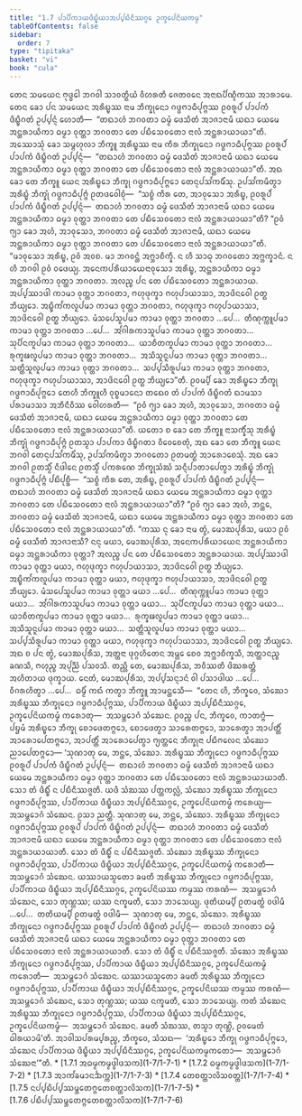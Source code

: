 ```yaml
---
title: "1.7 ᨸᩣᨸᩥᨠᩣᨿᨴᩥᨭ᩠ᨮᩥᨿᩣᩋᨸ᩠ᨸᨭᩥᨶᩥᩔᨣ᩠ᨣᩮ ᩏᨠ᩠ᨡᩮᨸᨶᩦᨿᨠᨾ᩠ᨾ"
tableOfContents: false
sidebar:
  order: 7
type: "tipitaka"
basket: "vi"
book: "cula"
---
```



<DynamicBreadcrumb />

<Division number="65" book="cula">

<Paragraph number="297" book="cula">
ᨲᩮᨶ ᩈᨾᨿᩮᨶ ᨻᩩᨴ᩠ᨵᩮᩤ ᨽᨣᩅᩤ ᩈᩣᩅᨲ᩠ᨳᩥᨿᩴ ᩅᩥᩉᩁᨲᩥ ᨩᩮᨲᩅᨶᩮ ᩋᨶᩣᨳᨸᩥᨱ᩠ᨯᩥᨠᩔ ᩋᩣᩁᩣᨾᩮ. ᨲᩮᨶ ᨡᩮᩣ ᨸᨶ ᩈᨾᨿᩮᨶ ᩋᩁᩥᨭ᩠ᨮᩔ ᨶᩣᨾ ᨽᩥᨠ᩠ᨡᩩᨶᩮᩣ ᨣᨴ᩠ᨵᨻᩣᨵᩥᨸᩩᨻ᩠ᨻᩔ ᩑᩅᩁᩪᨸᩴ ᨸᩣᨸᨠᩴ ᨴᩥᨭ᩠ᨮᩥᨣᨲᩴ ᩏᨸ᩠ᨸᨶ᩠ᨶᩴ ᩉᩮᩣᨲᩥ—  “ᨲᨳᩣᩉᩴ ᨽᨣᩅᨲᩣ ᨵᨾ᩠ᨾᩴ ᨴᩮᩈᩥᨲᩴ ᩋᩣᨩᩣᨶᩣᨾᩥ ᨿᨳᩣ ᨿᩮᨾᩮ ᩋᨶ᩠ᨲᩁᩣᨿᩥᨠᩣ ᨵᨾ᩠ᨾᩣ ᩅᩩᨲ᩠ᨲᩣ ᨽᨣᩅᨲᩣ ᨲᩮ ᨸᨭᩥᩈᩮᩅᨲᩮᩣ ᨶᩣᩃᩴ ᩋᨶ᩠ᨲᩁᩣᨿᩣᨿᩣ”ᨲᩥ. ᩋᩔᩮᩣᩈᩩᩴ ᨡᩮᩣ ᩈᨾ᩠ᨻᩉᩩᩃᩣ ᨽᩥᨠ᩠ᨡᩪ ᩋᩁᩥᨭ᩠ᨮᩔ ᨶᩣᨾ ᨠᩥᩁ ᨽᩥᨠ᩠ᨡᩩᨶᩮᩣ ᨣᨴ᩠ᨵᨻᩣᨵᩥᨸᩩᨻ᩠ᨻᩔ ᩑᩅᩁᩪᨸᩴ ᨸᩣᨸᨠᩴ ᨴᩥᨭ᩠ᨮᩥᨣᨲᩴ ᩏᨸ᩠ᨸᨶ᩠ᨶᩴ—  “ᨲᨳᩣᩉᩴ ᨽᨣᩅᨲᩣ ᨵᨾ᩠ᨾᩴ ᨴᩮᩈᩥᨲᩴ ᩋᩣᨩᩣᨶᩣᨾᩥ ᨿᨳᩣ ᨿᩮᨾᩮ ᩋᨶ᩠ᨲᩁᩣᨿᩥᨠᩣ ᨵᨾ᩠ᨾᩣ ᩅᩩᨲ᩠ᨲᩣ ᨽᨣᩅᨲᩣ ᨲᩮ ᨸᨭᩥᩈᩮᩅᨲᩮᩣ ᨶᩣᩃᩴ ᩋᨶ᩠ᨲᩁᩣᨿᩣᨿᩣ”ᨲᩥ.


</Paragraph>

<Paragraph number="298" book="cula">
ᩋᨳ ᨡᩮᩣ ᨲᩮ ᨽᩥᨠ᩠ᨡᩪ ᨿᩮᨶ ᩋᩁᩥᨭ᩠ᨮᩮᩣ ᨽᩥᨠ᩠ᨡᩩ ᨣᨴ᩠ᨵᨻᩣᨵᩥᨸᩩᨻ᩠ᨻᩮᩣ ᨲᩮᨶᩩᨸᩈᩘᨠᨾᩥᩴᩈᩩ. ᩏᨸᩈᩘᨠᨾᩥᨲ᩠ᩅᩣ ᩋᩁᩥᨭ᩠ᨮᩴ ᨽᩥᨠ᩠ᨡᩩᩴ ᨣᨴ᩠ᨵᨻᩣᨵᩥᨸᩩᨻ᩠ᨻᩴ ᩑᨲᨴᩅᩮᩤᨧᩩᩴ—  “ᩈᨧ᩠ᨧᩴ ᨠᩥᩁ ᨲᩮ, ᩋᩣᩅᩩᩈᩮᩣ ᩋᩁᩥᨭ᩠ᨮ, ᩑᩅᩁᩪᨸᩴ ᨸᩣᨸᨠᩴ ᨴᩥᨭ᩠ᨮᩥᨣᨲᩴ ᩏᨸ᩠ᨸᨶ᩠ᨶᩴ—  ᨲᨳᩣᩉᩴ ᨽᨣᩅᨲᩣ ᨵᨾ᩠ᨾᩴ ᨴᩮᩈᩥᨲᩴ ᩋᩣᨩᩣᨶᩣᨾᩥ ᨿᨳᩣ ᨿᩮᨾᩮ ᩋᨶ᩠ᨲᩁᩣᨿᩥᨠᩣ ᨵᨾ᩠ᨾᩣ ᩅᩩᨲ᩠ᨲᩣ ᨽᨣᩅᨲᩣ ᨲᩮ ᨸᨭᩥᩈᩮᩅᨲᩮᩣ ᨶᩣᩃᩴ ᩋᨶ᩠ᨲᩁᩣᨿᩣᨿᩣ”ᨲᩥ? “ᩑᩅᩴ ᨻ᩠ᨿᩣ ᨡᩮᩣ ᩋᩉᩴ, ᩋᩣᩅᩩᩈᩮᩣ, ᨽᨣᩅᨲᩣ ᨵᨾ᩠ᨾᩴ ᨴᩮᩈᩥᨲᩴ ᩋᩣᨩᩣᨶᩣᨾᩥ, ᨿᨳᩣ ᨿᩮᨾᩮ ᩋᨶ᩠ᨲᩁᩣᨿᩥᨠᩣ ᨵᨾ᩠ᨾᩣ ᩅᩩᨲ᩠ᨲᩣ ᨽᨣᩅᨲᩣ ᨲᩮ ᨸᨭᩥᩈᩮᩅᨲᩮᩣ ᨶᩣᩃᩴ ᩋᨶ᩠ᨲᩁᩣᨿᩣᨿᩣ”ᨲᩥ.


</Paragraph>

<Paragraph number="299" book="cula">
“ᨾᩣᩅᩩᩈᩮᩣ ᩋᩁᩥᨭ᩠ᨮ, ᩑᩅᩴ ᩋᩅᨧ. ᨾᩣ ᨽᨣᩅᨶ᩠ᨲᩴ ᩋᨻ᩠ᨽᩣᨧᩥᨠ᩠ᨡᩥ. ᨶ ᩉᩥ ᩈᩣᨵᩩ ᨽᨣᩅᨲᩮᩣ ᩋᨻ᩠ᨽᨠ᩠ᨡᩣᨶᩴ. ᨶ ᩉᩥ ᨽᨣᩅᩤ ᩑᩅᩴ ᩅᨴᩮᨿ᩠ᨿ. ᩋᨶᩮᨠᨸᩁᩥᨿᩣᨿᩮᨶᩣᩅᩩᩈᩮᩣ ᩋᩁᩥᨭ᩠ᨮ, ᩋᨶ᩠ᨲᩁᩣᨿᩥᨠᩣ ᨵᨾ᩠ᨾᩣ ᩋᨶ᩠ᨲᩁᩣᨿᩥᨠᩣ ᩅᩩᨲ᩠ᨲᩣ ᨽᨣᩅᨲᩣ. ᩋᩃᨬ᩠ᨧ ᨸᨶ ᨲᩮ ᨸᨭᩥᩈᩮᩅᨲᩮᩣ ᩋᨶ᩠ᨲᩁᩣᨿᩣᨿ. ᩋᨸ᩠ᨸᩔᩣᨴᩤ ᨠᩣᨾᩣ ᩅᩩᨲ᩠ᨲᩣ ᨽᨣᩅᨲᩣ, ᨻᩉᩩᨴᩩᨠ᩠ᨡᩣ ᨻᩉᩩᨸᩣᨿᩣᩈᩣ, ᩋᩣᨴᩦᨶᩅᩮᩤ ᩑᨲ᩠ᨳ ᨽᩥᨿ᩠ᨿᩮᩣ. ᩋᨭ᩠ᨮᩥᨠᩘᨠᩃᩪᨸᨾᩣ ᨠᩣᨾᩣ ᩅᩩᨲ᩠ᨲᩣ ᨽᨣᩅᨲᩣ, ᨻᩉᩩᨴᩩᨠ᩠ᨡᩣ ᨻᩉᩩᨸᩣᨿᩣᩈᩣ, ᩋᩣᨴᩦᨶᩅᩮᩤ ᩑᨲ᩠ᨳ ᨽᩥᨿ᩠ᨿᩮᩣ. ᨾᩴᩈᨸᩮᩈᩪᨸᨾᩣ ᨠᩣᨾᩣ ᩅᩩᨲ᩠ᨲᩣ ᨽᨣᩅᨲᩣ …ᨸᩮ…  ᨲᩥᨱᩩᨠ᩠ᨠᩪᨸᨾᩣ ᨠᩣᨾᩣ ᩅᩩᨲ᩠ᨲᩣ ᨽᨣᩅᨲᩣ …ᨸᩮ…  ᩋᩘᨣᩤᩁᨠᩣᩈᩪᨸᨾᩣ ᨠᩣᨾᩣ ᩅᩩᨲ᩠ᨲᩣ ᨽᨣᩅᨲᩣ…  ᩈᩩᨸᩥᨶᨠᩪᨸᨾᩣ ᨠᩣᨾᩣ ᩅᩩᨲ᩠ᨲᩣ ᨽᨣᩅᨲᩣ…  ᨿᩣᨧᩥᨲᨠᩪᨸᨾᩣ ᨠᩣᨾᩣ ᩅᩩᨲ᩠ᨲᩣ ᨽᨣᩅᨲᩣ…  ᩁᩩᨠ᩠ᨡᨹᩃᩪᨸᨾᩣ ᨠᩣᨾᩣ ᩅᩩᨲ᩠ᨲᩣ ᨽᨣᩅᨲᩣ…  ᩋᩈᩥᩈᩪᨶᩪᨸᨾᩣ ᨠᩣᨾᩣ ᩅᩩᨲ᩠ᨲᩣ ᨽᨣᩅᨲᩣ…  ᩈᨲ᩠ᨲᩥᩈᩪᩃᩪᨸᨾᩣ ᨠᩣᨾᩣ ᩅᩩᨲ᩠ᨲᩣ ᨽᨣᩅᨲᩣ…  ᩈᨸ᩠ᨸᩈᩥᩁᩪᨸᨾᩣ ᨠᩣᨾᩣ ᩅᩩᨲ᩠ᨲᩣ ᨽᨣᩅᨲᩣ, ᨻᩉᩩᨴᩩᨠ᩠ᨡᩣ ᨻᩉᩩᨸᩣᨿᩣᩈᩣ, ᩋᩣᨴᩦᨶᩅᩮᩤ ᩑᨲ᩠ᨳ ᨽᩥᨿ᩠ᨿᩮᩣ”ᨲᩥ.


</Paragraph>

<Paragraph number="300" book="cula">
ᩑᩅᨾ᩠ᨸᩥ ᨡᩮᩣ ᩋᩁᩥᨭ᩠ᨮᩮᩣ ᨽᩥᨠ᩠ᨡᩩ ᨣᨴ᩠ᨵᨻᩣᨵᩥᨸᩩᨻ᩠ᨻᩮᩣ ᨲᩮᩉᩥ ᨽᩥᨠ᩠ᨡᩪᩉᩥ ᩅᩩᨧ᩠ᨧᨾᩣᨶᩮᩣ ᨲᨳᩮᩅ ᨲᩴ ᨸᩣᨸᨠᩴ ᨴᩥᨭ᩠ᨮᩥᨣᨲᩴ ᨳᩣᨾᩈᩣ ᨸᩁᩣᨾᩣᩈᩣ ᩋᨽᩥᨶᩥᩅᩥᩔ ᩅᩮᩤᩉᩁᨲᩥ—  “ᩑᩅᩴ ᨻ᩠ᨿᩣ ᨡᩮᩣ ᩋᩉᩴ, ᩋᩣᩅᩩᩈᩮᩣ, ᨽᨣᩅᨲᩣ ᨵᨾ᩠ᨾᩴ ᨴᩮᩈᩥᨲᩴ ᩋᩣᨩᩣᨶᩣᨾᩥ, ᨿᨳᩣ ᨿᩮᨾᩮ ᩋᨶ᩠ᨲᩁᩣᨿᩥᨠᩣ ᨵᨾ᩠ᨾᩣ ᩅᩩᨲ᩠ᨲᩣ ᨽᨣᩅᨲᩣ ᨲᩮ ᨸᨭᩥᩈᩮᩅᨲᩮᩣ ᨶᩣᩃᩴ ᩋᨶ᩠ᨲᩁᩣᨿᩣᨿᩣ”ᨲᩥ. ᨿᨲᩮᩣ ᨧ ᨡᩮᩣ ᨲᩮ ᨽᩥᨠ᩠ᨡᩪ ᨶᩣᩈᨠ᩠ᨡᩥᩴᩈᩩ ᩋᩁᩥᨭ᩠ᨮᩴ ᨽᩥᨠ᩠ᨡᩩᩴ ᨣᨴ᩠ᨵᨻᩣᨵᩥᨸᩩᨻ᩠ᨻᩴ ᩑᨲᩈ᩠ᨾᩣ ᨸᩣᨸᨠᩣ ᨴᩥᨭ᩠ᨮᩥᨣᨲᩣ ᩅᩥᩅᩮᨧᩮᨲᩩᩴ, ᩋᨳ ᨡᩮᩣ ᨲᩮ ᨽᩥᨠ᩠ᨡᩪ ᨿᩮᨶ ᨽᨣᩅᩤ ᨲᩮᨶᩩᨸᩈᩘᨠᨾᩥᩴᩈᩩ, ᩏᨸᩈᩘᨠᨾᩥᨲ᩠ᩅᩣ ᨽᨣᩅᨲᩮᩣ ᩑᨲᨾᨲ᩠ᨳᩴ ᩋᩣᩁᩮᩣᨧᩮᩈᩩᩴ.


</Paragraph>

<Paragraph number="301" book="cula">
ᩋᨳ ᨡᩮᩣ ᨽᨣᩅᩤ ᩑᨲᩈ᩠ᨾᩥᩴ ᨶᩥᨴᩤᨶᩮ ᩑᨲᩈ᩠ᨾᩥᩴ ᨸᨠᩁᨱᩮ ᨽᩥᨠ᩠ᨡᩩᩈᩴᨥᩴ ᩈᨶ᩠ᨶᩥᨸᩣᨲᩣᨸᩮᨲ᩠ᩅᩣ ᩋᩁᩥᨭ᩠ᨮᩴ ᨽᩥᨠ᩠ᨡᩩᩴ ᨣᨴ᩠ᨵᨻᩣᨵᩥᨸᩩᨻ᩠ᨻᩴ ᨸᨭᩥᨸᩩᨧ᩠ᨨᩥ—  “ᩈᨧ᩠ᨧᩴ ᨠᩥᩁ ᨲᩮ, ᩋᩁᩥᨭ᩠ᨮ, ᩑᩅᩁᩪᨸᩴ ᨸᩣᨸᨠᩴ ᨴᩥᨭ᩠ᨮᩥᨣᨲᩴ ᩏᨸ᩠ᨸᨶ᩠ᨶᩴ—  ᨲᨳᩣᩉᩴ ᨽᨣᩅᨲᩣ ᨵᨾ᩠ᨾᩴ ᨴᩮᩈᩥᨲᩴ ᩋᩣᨩᩣᨶᩣᨾᩥ ᨿᨳᩣ ᨿᩮᨾᩮ ᩋᨶ᩠ᨲᩁᩣᨿᩥᨠᩣ ᨵᨾ᩠ᨾᩣ ᩅᩩᨲ᩠ᨲᩣ ᨽᨣᩅᨲᩣ ᨲᩮ ᨸᨭᩥᩈᩮᩅᨲᩮᩣ ᨶᩣᩃᩴ ᩋᨶ᩠ᨲᩁᩣᨿᩣᨿᩣ”ᨲᩥ? “ᩑᩅᩴ ᨻ᩠ᨿᩣ ᨡᩮᩣ ᩋᩉᩴ, ᨽᨶ᩠ᨲᩮ, ᨽᨣᩅᨲᩣ ᨵᨾ᩠ᨾᩴ ᨴᩮᩈᩥᨲᩴ ᩋᩣᨩᩣᨶᩣᨾᩥ, ᨿᨳᩣ ᨿᩮᨾᩮ ᩋᨶ᩠ᨲᩁᩣᨿᩥᨠᩣ ᨵᨾ᩠ᨾᩣ ᩅᩩᨲ᩠ᨲᩣ ᨽᨣᩅᨲᩣ ᨲᩮ ᨸᨭᩥᩈᩮᩅᨲᩮᩣ ᨶᩣᩃᩴ ᩋᨶ᩠ᨲᩁᩣᨿᩣᨿᩣ”ᨲᩥ.


</Paragraph>

<Paragraph number="302" book="cula">
“ᨠᩔ ᨶᩩ ᨡᩮᩣ ᨶᩣᨾ ᨲ᩠ᩅᩴ, ᨾᩮᩣᨥᨸᩩᩁᩥᩈ, ᨾᨿᩣ ᩑᩅᩴ ᨵᨾ᩠ᨾᩴ ᨴᩮᩈᩥᨲᩴ ᩋᩣᨩᩣᨶᩣᩈᩥ? ᨶᨶᩩ ᨾᨿᩣ, ᨾᩮᩣᨥᨸᩩᩁᩥᩈ, ᩋᨶᩮᨠᨸᩁᩥᨿᩣᨿᩮᨶ ᩋᨶ᩠ᨲᩁᩣᨿᩥᨠᩣ ᨵᨾ᩠ᨾᩣ ᩋᨶ᩠ᨲᩁᩣᨿᩥᨠᩣ ᩅᩩᨲ᩠ᨲᩣ? ᩋᩃᨬ᩠ᨧ ᨸᨶ ᨲᩮ ᨸᨭᩥᩈᩮᩅᨲᩮᩣ ᩋᨶ᩠ᨲᩁᩣᨿᩣᨿ. ᩋᨸ᩠ᨸᩔᩣᨴᩤ ᨠᩣᨾᩣ ᩅᩩᨲ᩠ᨲᩣ ᨾᨿᩣ, ᨻᩉᩩᨴᩩᨠ᩠ᨡᩣ ᨻᩉᩩᨸᩣᨿᩣᩈᩣ, ᩋᩣᨴᩦᨶᩅᩮᩤ ᩑᨲ᩠ᨳ ᨽᩥᨿ᩠ᨿᩮᩣ. ᩋᨭ᩠ᨮᩥᨠᩘᨠᩃᩪᨸᨾᩣ ᨠᩣᨾᩣ ᩅᩩᨲ᩠ᨲᩣ ᨾᨿᩣ, ᨻᩉᩩᨴᩩᨠ᩠ᨡᩣ ᨻᩉᩩᨸᩣᨿᩣᩈᩣ, ᩋᩣᨴᩦᨶᩅᩮᩤ ᩑᨲ᩠ᨳ ᨽᩥᨿ᩠ᨿᩮᩣ. ᨾᩴᩈᨸᩮᩈᩪᨸᨾᩣ ᨠᩣᨾᩣ ᩅᩩᨲ᩠ᨲᩣ ᨾᨿᩣ …ᨸᩮ…  ᨲᩥᨱᩩᨠ᩠ᨠᩪᨸᨾᩣ ᨠᩣᨾᩣ ᩅᩩᨲ᩠ᨲᩣ ᨾᨿᩣ…  ᩋᩘᨣᩤᩁᨠᩣᩈᩪᨸᨾᩣ ᨠᩣᨾᩣ ᩅᩩᨲ᩠ᨲᩣ ᨾᨿᩣ…  ᩈᩩᨸᩥᨶᨠᩪᨸᨾᩣ ᨠᩣᨾᩣ ᩅᩩᨲ᩠ᨲᩣ ᨾᨿᩣ…  ᨿᩣᨧᩥᨲᨠᩪᨸᨾᩣ ᨠᩣᨾᩣ ᩅᩩᨲ᩠ᨲᩣ ᨾᨿᩣ…  ᩁᩩᨠ᩠ᨡᨹᩃᩪᨸᨾᩣ ᨠᩣᨾᩣ ᩅᩩᨲ᩠ᨲᩣ ᨾᨿᩣ…  ᩋᩈᩥᩈᩪᨶᩪᨸᨾᩣ ᨠᩣᨾᩣ ᩅᩩᨲ᩠ᨲᩣ ᨾᨿᩣ…  ᩈᨲ᩠ᨲᩥᩈᩪᩃᩪᨸᨾᩣ ᨠᩣᨾᩣ ᩅᩩᨲ᩠ᨲᩣ ᨾᨿᩣ…  ᩈᨸ᩠ᨸᩈᩥᩁᩪᨸᨾᩣ ᨠᩣᨾᩣ ᩅᩩᨲ᩠ᨲᩣ ᨾᨿᩣ, ᨻᩉᩩᨴᩩᨠ᩠ᨡᩣ ᨻᩉᩩᨸᩣᨿᩣᩈᩣ, ᩋᩣᨴᩦᨶᩅᩮᩤ ᩑᨲ᩠ᨳ ᨽᩥᨿ᩠ᨿᩮᩣ. ᩋᨳ ᨧ ᨸᨶ ᨲ᩠ᩅᩴ, ᨾᩮᩣᨥᨸᩩᩁᩥᩈ, ᩋᨲ᩠ᨲᨶᩣ ᨴᩩᨣ᩠ᨣᩉᩥᨲᩮᨶ ᩋᨾ᩠ᩉᩮ ᨧᩮᩅ ᩋᨻ᩠ᨽᩣᨧᩥᨠ᩠ᨡᩈᩥ, ᩋᨲ᩠ᨲᩣᨶᨬ᩠ᨧ ᨡᨱᩈᩥ, ᨻᩉᩩᨬ᩠ᨧ ᩋᨸᩩᨬ᩠ᨬᩴ ᨸᩈᩅᩈᩥ. ᨲᨬ᩠ᩉᩥ ᨲᩮ, ᨾᩮᩣᨥᨸᩩᩁᩥᩈ, ᨽᩅᩥᩔᨲᩥ ᨴᩦᨥᩁᨲ᩠ᨲᩴ ᩋᩉᩥᨲᩣᨿ ᨴᩩᨠ᩠ᨡᩣᨿ. ᨶᩮᨲᩴ, ᨾᩮᩣᨥᨸᩩᩁᩥᩈ, ᩋᨸ᩠ᨸᩈᨶ᩠ᨶᩣᨶᩴ ᩅᩤ ᨸᩈᩣᨴᩤᨿ …ᨸᩮ…  ᩅᩥᨣᩁᩉᩥᨲ᩠ᩅᩣ …ᨸᩮ…  ᨵᨾ᩠ᨾᩥᩴ ᨠᨳᩴ ᨠᨲ᩠ᩅᩣ ᨽᩥᨠ᩠ᨡᩪ ᩋᩣᨾᨶ᩠ᨲᩮᩈᩥ—  “ᨲᩮᨶ ᩉᩥ, ᨽᩥᨠ᩠ᨡᩅᩮ, ᩈᩴᨥᩮᩣ ᩋᩁᩥᨭ᩠ᨮᩔ ᨽᩥᨠ᩠ᨡᩩᨶᩮᩣ ᨣᨴ᩠ᨵᨻᩣᨵᩥᨸᩩᨻ᩠ᨻᩔ, ᨸᩣᨸᩥᨠᩣᨿ ᨴᩥᨭ᩠ᨮᩥᨿᩣ ᩋᨸ᩠ᨸᨭᩥᨶᩥᩔᨣ᩠ᨣᩮ, ᩏᨠ᩠ᨡᩮᨸᨶᩦᨿᨠᨾ᩠ᨾᩴ ᨠᩁᩮᩣᨲᩩ—  ᩋᩈᨾ᩠ᨽᩮᩣᨣᩴ ᩈᩴᨥᩮᨶ. ᩑᩅᨬ᩠ᨧ ᨸᨶ, ᨽᩥᨠ᩠ᨡᩅᩮ, ᨠᩣᨲᨻ᩠ᨻᩴ—  ᨸᨮᨾᩴ ᩋᩁᩥᨭ᩠ᨮᩮᩣ ᨽᩥᨠ᩠ᨡᩩ ᨧᩮᩣᨴᩮᨲᨻ᩠ᨻᩮᩣ, ᨧᩮᩣᨴᩮᨲ᩠ᩅᩣ ᩈᩣᩁᩮᨲᨻ᩠ᨻᩮᩣ, ᩈᩣᩁᩮᨲ᩠ᩅᩣ ᩋᩣᨸᨲ᩠ᨲᩥᩴ ᩋᩣᩁᩮᩣᨸᩮᨲᨻ᩠ᨻᩮᩣ, ᩋᩣᨸᨲ᩠ᨲᩥᩴ ᩋᩣᩁᩮᩣᨸᩮᨲ᩠ᩅᩣ ᨻ᩠ᨿᨲ᩠ᨲᩮᨶ ᨽᩥᨠ᩠ᨡᩩᨶᩣ ᨸᨭᩥᨻᩃᩮᨶ ᩈᩴᨥᩮᩣ ᨬᩣᨸᩮᨲᨻ᩠ᨻᩮᩣ—


</Paragraph>

</Division>
<Division number="66" book="cula">

<Paragraph number="303" book="cula">
‘ᩈᩩᨱᩣᨲᩩ ᨾᩮ, ᨽᨶ᩠ᨲᩮ, ᩈᩴᨥᩮᩣ. ᩋᩁᩥᨭ᩠ᨮᩔ ᨽᩥᨠ᩠ᨡᩩᨶᩮᩣ ᨣᨴ᩠ᨵᨻᩣᨵᩥᨸᩩᨻ᩠ᨻᩔ ᩑᩅᩁᩪᨸᩴ ᨸᩣᨸᨠᩴ ᨴᩥᨭ᩠ᨮᩥᨣᨲᩴ ᩏᨸ᩠ᨸᨶ᩠ᨶᩴ—  ᨲᨳᩣᩉᩴ ᨽᨣᩅᨲᩣ ᨵᨾ᩠ᨾᩴ ᨴᩮᩈᩥᨲᩴ ᩋᩣᨩᩣᨶᩣᨾᩥ ᨿᨳᩣ ᨿᩮᨾᩮ ᩋᨶ᩠ᨲᩁᩣᨿᩥᨠᩣ ᨵᨾ᩠ᨾᩣ ᩅᩩᨲ᩠ᨲᩣ ᨽᨣᩅᨲᩣ ᨲᩮ ᨸᨭᩥᩈᩮᩅᨲᩮᩣ ᨶᩣᩃᩴ ᩋᨶ᩠ᨲᩁᩣᨿᩣᨿᩣᨲᩥ. ᩈᩮᩣ ᨲᩴ ᨴᩥᨭ᩠ᨮᩥᩴ ᨶ ᨸᨭᩥᨶᩥᩔᨩ᩠ᨩᨲᩥ. ᨿᨴᩥ ᩈᩴᨥᩔ ᨸᨲ᩠ᨲᨠᩃᩖᩴ, ᩈᩴᨥᩮᩣ ᩋᩁᩥᨭ᩠ᨮᩔ ᨽᩥᨠ᩠ᨡᩩᨶᩮᩣ ᨣᨴ᩠ᨵᨻᩣᨵᩥᨸᩩᨻ᩠ᨻᩔ, ᨸᩣᨸᩥᨠᩣᨿ ᨴᩥᨭ᩠ᨮᩥᨿᩣ ᩋᨸ᩠ᨸᨭᩥᨶᩥᩔᨣ᩠ᨣᩮ, ᩏᨠ᩠ᨡᩮᨸᨶᩦᨿᨠᨾ᩠ᨾᩴ ᨠᩁᩮᨿ᩠ᨿ—  ᩋᩈᨾ᩠ᨽᩮᩣᨣᩴ ᩈᩴᨥᩮᨶ. ᩑᩈᩣ ᨬᨲ᩠ᨲᩥ.


</Paragraph>

<Paragraph number="304" book="cula">
ᩈᩩᨱᩣᨲᩩ ᨾᩮ, ᨽᨶ᩠ᨲᩮ, ᩈᩴᨥᩮᩣ. ᩋᩁᩥᨭ᩠ᨮᩔ ᨽᩥᨠ᩠ᨡᩩᨶᩮᩣ ᨣᨴ᩠ᨵᨻᩣᨵᩥᨸᩩᨻ᩠ᨻᩔ ᩑᩅᩁᩪᨸᩴ ᨸᩣᨸᨠᩴ ᨴᩥᨭ᩠ᨮᩥᨣᨲᩴ ᩏᨸ᩠ᨸᨶ᩠ᨶᩴ—  ᨲᨳᩣᩉᩴ ᨽᨣᩅᨲᩣ ᨵᨾ᩠ᨾᩴ ᨴᩮᩈᩥᨲᩴ ᩋᩣᨩᩣᨶᩣᨾᩥ ᨿᨳᩣ ᨿᩮᨾᩮ ᩋᨶ᩠ᨲᩁᩣᨿᩥᨠᩣ ᨵᨾ᩠ᨾᩣ ᩅᩩᨲ᩠ᨲᩣ ᨽᨣᩅᨲᩣ ᨲᩮ ᨸᨭᩥᩈᩮᩅᨲᩮᩣ ᨶᩣᩃᩴ ᩋᨶ᩠ᨲᩁᩣᨿᩣᨿᩣᨲᩥ. ᩈᩮᩣ ᨲᩴ ᨴᩥᨭ᩠ᨮᩥᩴ ᨶ ᨸᨭᩥᨶᩥᩔᨩ᩠ᨩᨲᩥ. ᩈᩴᨥᩮᩣ ᩋᩁᩥᨭ᩠ᨮᩔ ᨽᩥᨠ᩠ᨡᩩᨶᩮᩣ ᨣᨴ᩠ᨵᨻᩣᨵᩥᨸᩩᨻ᩠ᨻᩔ, ᨸᩣᨸᩥᨠᩣᨿ ᨴᩥᨭ᩠ᨮᩥᨿᩣ ᩋᨸ᩠ᨸᨭᩥᨶᩥᩔᨣ᩠ᨣᩮ, ᩏᨠ᩠ᨡᩮᨸᨶᩦᨿᨠᨾ᩠ᨾᩴ ᨠᩁᩮᩣᨲᩥ—  ᩋᩈᨾ᩠ᨽᩮᩣᨣᩴ ᩈᩴᨥᩮᨶ. ᨿᩔᩣᨿᩈ᩠ᨾᨲᩮᩣ ᨡᨾᨲᩥ ᩋᩁᩥᨭ᩠ᨮᩔ ᨽᩥᨠ᩠ᨡᩩᨶᩮᩣ ᨣᨴ᩠ᨵᨻᩣᨵᩥᨸᩩᨻ᩠ᨻᩔ, ᨸᩣᨸᩥᨠᩣᨿ ᨴᩥᨭ᩠ᨮᩥᨿᩣ ᩋᨸ᩠ᨸᨭᩥᨶᩥᩔᨣ᩠ᨣᩮ, ᩏᨠ᩠ᨡᩮᨸᨶᩦᨿᩔ ᨠᨾ᩠ᨾᩔ ᨠᩁᨱᩴ—  ᩋᩈᨾ᩠ᨽᩮᩣᨣᩴ ᩈᩴᨥᩮᨶ, ᩈᩮᩣ ᨲᩩᨱ᩠ᩉᩔ; ᨿᩔ ᨶᨠ᩠ᨡᨾᨲᩥ, ᩈᩮᩣ ᨽᩣᩈᩮᨿ᩠ᨿ.


</Paragraph>

<Paragraph number="305" book="cula">
ᨴᩩᨲᩥᨿᨾ᩠ᨸᩥ ᩑᨲᨾᨲ᩠ᨳᩴ ᩅᨴᩤᨾᩥ …ᨸᩮ…  ᨲᨲᩥᨿᨾ᩠ᨸᩥ ᩑᨲᨾᨲ᩠ᨳᩴ ᩅᨴᩤᨾᩥ—  ᩈᩩᨱᩣᨲᩩ ᨾᩮ, ᨽᨶ᩠ᨲᩮ, ᩈᩴᨥᩮᩣ. ᩋᩁᩥᨭ᩠ᨮᩔ ᨽᩥᨠ᩠ᨡᩩᨶᩮᩣ ᨣᨴ᩠ᨵᨻᩣᨵᩥᨸᩩᨻ᩠ᨻᩔ ᩑᩅᩁᩪᨸᩴ ᨸᩣᨸᨠᩴ ᨴᩥᨭ᩠ᨮᩥᨣᨲᩴ ᩏᨸ᩠ᨸᨶ᩠ᨶᩴ—  ᨲᨳᩣᩉᩴ ᨽᨣᩅᨲᩣ ᨵᨾ᩠ᨾᩴ ᨴᩮᩈᩥᨲᩴ ᩋᩣᨩᩣᨶᩣᨾᩥ ᨿᨳᩣ ᨿᩮᨾᩮ ᩋᨶ᩠ᨲᩁᩣᨿᩥᨠᩣ ᨵᨾ᩠ᨾᩣ ᩅᩩᨲ᩠ᨲᩣ ᨽᨣᩅᨲᩣ ᨲᩮ ᨸᨭᩥᩈᩮᩅᨲᩮᩣ ᨶᩣᩃᩴ ᩋᨶ᩠ᨲᩁᩣᨿᩣᨿᩣᨲᩥ. ᩈᩮᩣ ᨲᩴ ᨴᩥᨭ᩠ᨮᩥᩴ ᨶ ᨸᨭᩥᨶᩥᩔᨩ᩠ᨩᨲᩥ. ᩈᩴᨥᩮᩣ ᩋᩁᩥᨭ᩠ᨮᩔ ᨽᩥᨠ᩠ᨡᩩᨶᩮᩣ ᨣᨴ᩠ᨵᨻᩣᨵᩥᨸᩩᨻ᩠ᨻᩔ, ᨸᩣᨸᩥᨠᩣᨿ ᨴᩥᨭ᩠ᨮᩥᨿᩣ ᩋᨸ᩠ᨸᨭᩥᨶᩥᩔᨣ᩠ᨣᩮ, ᩏᨠ᩠ᨡᩮᨸᨶᩦᨿᨠᨾ᩠ᨾᩴ ᨠᩁᩮᩣᨲᩥ—  ᩋᩈᨾ᩠ᨽᩮᩣᨣᩴ ᩈᩴᨥᩮᨶ. ᨿᩔᩣᨿᩈ᩠ᨾᨲᩮᩣ ᨡᨾᨲᩥ ᩋᩁᩥᨭ᩠ᨮᩔ ᨽᩥᨠ᩠ᨡᩩᨶᩮᩣ ᨣᨴ᩠ᨵᨻᩣᨵᩥᨸᩩᨻ᩠ᨻᩔ, ᨸᩣᨸᩥᨠᩣᨿ ᨴᩥᨭ᩠ᨮᩥᨿᩣ ᩋᨸ᩠ᨸᨭᩥᨶᩥᩔᨣ᩠ᨣᩮ, ᩏᨠ᩠ᨡᩮᨸᨶᩦᨿᩔ ᨠᨾ᩠ᨾᩔ ᨠᩁᨱᩴ—  ᩋᩈᨾ᩠ᨽᩮᩣᨣᩴ ᩈᩴᨥᩮᨶ, ᩈᩮᩣ ᨲᩩᨱ᩠ᩉᩔ; ᨿᩔ ᨶᨠ᩠ᨡᨾᨲᩥ, ᩈᩮᩣ ᨽᩣᩈᩮᨿ᩠ᨿ.


</Paragraph>

<Paragraph number="306" book="cula">
ᨠᨲᩴ ᩈᩴᨥᩮᨶ ᩋᩁᩥᨭ᩠ᨮᩔ ᨽᩥᨠ᩠ᨡᩩᨶᩮᩣ ᨣᨴ᩠ᨵᨻᩣᨵᩥᨸᩩᨻ᩠ᨻᩔ, ᨸᩣᨸᩥᨠᩣᨿ ᨴᩥᨭ᩠ᨮᩥᨿᩣ ᩋᨸ᩠ᨸᨭᩥᨶᩥᩔᨣ᩠ᨣᩮ, ᩏᨠ᩠ᨡᩮᨸᨶᩦᨿᨠᨾ᩠ᨾᩴ—  ᩋᩈᨾ᩠ᨽᩮᩣᨣᩴ ᩈᩴᨥᩮᨶ. ᨡᨾᨲᩥ ᩈᩴᨥᩔ, ᨲᩈ᩠ᨾᩣ ᨲᩩᨱ᩠ᩉᩦ, ᩑᩅᨾᩮᨲᩴ ᨵᩤᩁᨿᩣᨾᩦ’ᨲᩥ.


</Paragraph>

<Paragraph number="307" book="cula">
ᩋᩣᩅᩤᩈᨸᩁᨾ᩠ᨸᩁᨬ᩠ᨧ, ᨽᩥᨠ᩠ᨡᩅᩮ, ᩈᩴᩈᨳ—  ‘ᩋᩁᩥᨭ᩠ᨮᩮᩣ ᨽᩥᨠ᩠ᨡᩩ ᨣᨴ᩠ᨵᨻᩣᨵᩥᨸᩩᨻ᩠ᨻᩮᩣ, ᩈᩴᨥᩮᨶ ᨸᩣᨸᩥᨠᩣᨿ ᨴᩥᨭ᩠ᨮᩥᨿᩣ ᩋᨸ᩠ᨸᨭᩥᨶᩥᩔᨣ᩠ᨣᩮ, ᩏᨠ᩠ᨡᩮᨸᨶᩦᨿᨠᨾ᩠ᨾᨠᨲᩮᩣ—  ᩋᩈᨾ᩠ᨽᩮᩣᨣᩴ ᩈᩴᨥᩮᨶᩣ’”ᨲᩥ.

</Paragraph>
</Division>

<TableOfContents book="cula" section="1.7">
* [1.7.1 ᩋᨵᨾ᩠ᨾᨠᨾ᩠ᨾᨴ᩠ᩅᩤᨴᩈᨠ](1-7/1-7-1)
* [1.7.2 ᨵᨾ᩠ᨾᨠᨾ᩠ᨾᨴ᩠ᩅᩤᨴᩈᨠ](1-7/1-7-2)
* [1.7.3 ᩋᩣᨠᩘᨡᨾᩣᨶᨨᨠ᩠ᨠ](1-7/1-7-3)
* [1.7.4 ᨲᩮᨧᨲ᩠ᨲᩣᩃᩦᩈᩅᨲ᩠ᨲ](1-7/1-7-4)
* [1.7.5 ᨶᨸ᩠ᨸᨭᩥᨸ᩠ᨸᩔᨾ᩠ᨽᩮᨲᨻ᩠ᨻᨲᩮᨧᨲ᩠ᨲᩣᩃᩦᩈᨠ](1-7/1-7-5)
* [1.7.6 ᨸᨭᩥᨸ᩠ᨸᩔᨾ᩠ᨽᩮᨲᨻ᩠ᨻᨲᩮᨧᨲ᩠ᨲᩣᩃᩦᩈᨠ](1-7/1-7-6)
</TableOfContents>